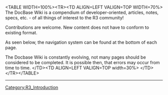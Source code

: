 &lt;TABLE WIDTH=100%&gt;&lt;TR&gt;&lt;TD ALIGN=LEFT VALIGN=TOP WIDTH=70%&gt;
The DocBase Wiki is a compendium of  developer-oriented, articles, notes, specs, etc. - of all things of interest to the R3 community!

Contributions are welcome.  New content does not have to conform to existing format.   

As seen below, the navigation system can be found at the bottom of each page.

The Docbase Wiki is constantly evolving, not many pages should be considered to be completed.  It is possible then, that errors may occur from time to time.      
&lt;/TD&gt;&lt;TD ALIGN=LEFT VALIGN=TOP width=30%&gt;
&lt;/TD&gt;&lt;/TR&gt;&lt;/TABLE&gt;



----
{{Template:R3_Introduction_TOC}}
[[Category:R3_Introduction]]